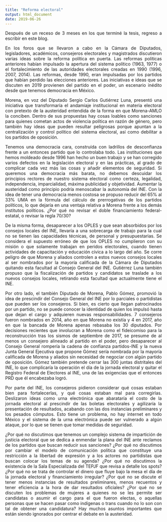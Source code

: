 ```yaml
---
title: "Reforma electoral"
output: html_document
date: 2019-06-26
---
```

<style>
body {
text-align: justify}
</style>

Después de un receso de 3 meses en los que terminé la tesis, regreso a escribir en este blog. 

En los foros que se llevaron a cabo en la Cámara de Diputados, legisladores, académicos, consejeros electorales y magistrados discutieron varias ideas sobre la reforma política en puerta. Las reformas políticas anteriores habían impulsado la apertura del sistema político (1963, 1977) o el fortalecimiento de las autoridades electorales creadas en 1990 (1996, 2007, 2014). Las reformas, desde 1990, eran impulsadas por los partidos que habían perdido las elecciones anteriores. Las iniciativas e ideas que se discuten en 2019 provienen del partido en el poder, un escenario inédito desde que tenemos democracia en México.

Morena, en voz del Diputado Sergio Carlos Gutiérrez Luna, presentó una iniciativa que transformaría el andamiaje institucional en materia electoral con pretexto de la austeridad entendida de la forma en que Morena-AMLO la conciben. Dentro de sus propuestas hay cosas loables como sanciones para quienes cometan actos de violencia política en razón de género, pero también hay ideas que pueden resultar peligrosas porque apuntan a la centralización y control político del sistema electoral, así como debilitar a los partidos de oposición.  

Tenemos una democracia cara, construída con ladrillos de desconfianza frente a un entonces partido que lo controlaba todo. Las instituciones que hemos moldeado desde 1996 han hecho un buen trabajo y se han corregido varios defectos en la legislación electoral y en las prácticas, al grado de complicar cada vez más las cosas y añadir elementos de seguridad. Si queremos una democracia más barata, no debemos descuidar los principios rectores de nuestro sistema electoral como certeza, legalidad, independencia, imparcialidad, máxima publicidad y objetividad. Aumentar la austeridad como principio podría menoscabar la autonomía del INE. Con la idea de tener una democracia menos costosa se propuso reducir del 65% al 33% UMA en la fórmula del cálculo de prerrogativas de los partidos políticos, lo que dejaría en una ventaja relativa a Morena frente a los demás institutos políticos. ¿Por qué no revisar el doble financiamiento federal-estatal, o revisar la regla 70/30? 

De la misma forma, desaparecer a los OPLES y que sean absorbidos por los consejos locales del INE, llevaría a una sobrecarga de trabajo para la cual no se tienen las capacidades técnicas, de personal y presupuestarias. Se considera el supuesto erróneo de que los OPLES no cumplieron con su misión o que solamente trabajan en peridos electorales, cuando tienen actividades de capacitación y educación cívica a lo largo del año. Se corre peligro de que Morena y aliados controlen a estos nuevos consejos locales al ser nombrados por la mayoría calificada de la Cámara de Diputados quitando esta facultad al Consejo General del INE. Gutiérrez Luna también propuso que la fiscalización de partidos y candidatos se traslade a los nuevos consejos locales, retirando esta facultad que actualmente tiene el INE.

Por otro lado, el también Diputado de Morena, Pablo Gómez, promovió la idea de prescindir del Consejo General del INE por lo parciales o partidistas que pueden ser los consejeros. Si bien, es cierto que llegan patrocinados por un partido, no se puede conocer la identidad de quien los impulsó hasta que dejan el cargo y adquieren nuevas responsabilidades. 7 consejeros fueron nombrados en 2014, año en que Morena no existía y 4 en 2017, año en que la bancada de Morena apenas rebasaba los 30 diputados. Por decisiones recientes que involucran a Morena como el fideicomiso para la reconstrucción tras los sismos de septiembre de 2017, se presume de al menos un consejero alineado al partido en el poder, pero desaparecer al Consejo General rompería la cadena de confianza partidos-INE y la nueva Junta General Ejecutiva que propone Gómez sería nombrada por la mayoría calificada de Morena y aliados sin necesidad de negociar con algún partido de oposición. Gómez también pretende cerrar las 300 juntas distritales del INE, lo que complicaría la operación el día de la jornada electoral y quitar el Registro Federal de Electores al INE, una de las exigencias que el entonces PRD que él encabezaba logró.

Por parte del INE, los consejeros pidieron considerar qué cosas estaban bien para fortalecerlas, y qué cosas estaban mal para corregirlas. Deslizaron ideas como urna electrónica que abarataría el costo de la jornada electoral al prescindir de las boletas electorales y agilizaría la presentación de resultados, acabando con las dos instancias preliminares y los pesados cómputos. Esto tiene un problema, no hay internet en todo México y el sistema de la urna electrónica puede ser vulnerado a algún ataque, por lo que se tienen que tomar medidas de seguridad. 

¿Por qué no discutimos que tenemos un complejo sistema de impartición de justicia electoral que se dedica a enmendar la plana del INE ante reclamos de los partidos que buscan reducir sus sanciones? ¿Por qué no discutimos por cambiar el modelo de comunicación política que constituye una restricción a la libertad de expresión y a los actores no partidistas que buscan colocar los temas de su agenda? ¿Por qué no discutimos la existencia de la Sala Especializada del TEPJF que revisa a detalle los spots? ¿Por qué no se trata de controlar el dinero que fluye bajo la mesa el día de la jornada electoral y financiamiento irregular? 
¿Por qué no se discute el tener menos instancias de resultados preliminares, menos recuentos y tener eficiencia a la hora de dar resultados oficiales? ¿Por qué no se discuten los problemas de mujeres a quienes no se les permite ser candidatas o asumir el cargo para el que fueron electas, o aquellas personas que se hacen pasar como indígenas o trans cuando no lo son con tal de obtener una candidatura? Hay muchos asuntos importantes que están siendo ignorados por centrar el debate en la austeridad. 